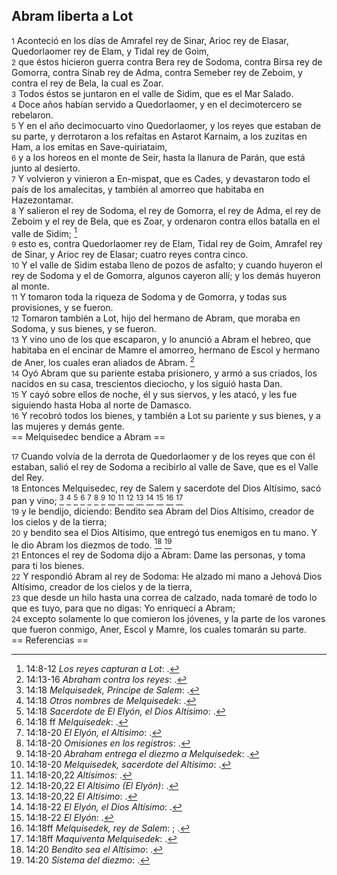 == Abram liberta a Lot ==

{{anchor|1}} <small>1</small> Aconteció en los días de Amrafel rey de Sinar, Arioc rey de Elasar, Quedorlaomer rey de Elam, y Tidal rey de Goim,<br>
{{anchor|2}} <small>2</small> que éstos hicieron guerra contra Bera rey de Sodoma, contra Birsa rey de Gomorra, contra Sinab rey de Adma, contra Semeber rey de Zeboim, y contra el rey de Bela, la cual es Zoar.<br>
{{anchor|3}} <small>3</small> Todos éstos se juntaron en el valle de Sidim, que es el Mar Salado.<br>
{{anchor|4}} <small>4</small> Doce años habían servido a Quedorlaomer, y en el decimotercero se rebelaron.<br>
{{anchor|5}} <small>5</small> Y en el año decimocuarto vino Quedorlaomer, y los reyes que estaban de su parte, y derrotaron a los refaítas en Astarot Karnaim, a los zuzitas en Ham, a los emitas en Save-quiriataim,<br>
{{anchor|6}} <small>6</small> y a los horeos en el monte de Seir, hasta la llanura de Parán, que está junto al desierto.<br>
{{anchor|7}} <small>7</small> Y volvieron y vinieron a En-mispat, que es Cades, y devastaron todo el país de los amalecitas, y también al amorreo que habitaba en Hazezontamar.<br>
{{anchor|8}} <small>8</small> Y salieron el rey de Sodoma, el rey de Gomorra, el rey de Adma, el rey de Zeboim y el rey de Bela, que es Zoar, y ordenaron contra ellos batalla en el valle de Sidim; <ref>14:8-12 ''Los reyes capturan a Lot'': {{lib|LU|93|5|12}}.</ref><br>
{{anchor|9}} <small>9</small> esto es, contra Quedorlaomer rey de Elam, Tidal rey de Goim, Amrafel rey de Sinar, y Arioc rey de Elasar; cuatro reyes contra cinco.<br>
{{anchor|10}} <small>10</small> Y el valle de Sidim estaba lleno de pozos de asfalto; y cuando huyeron el rey de Sodoma y el de Gomorra, algunos cayeron allí; y los demás huyeron al monte.<br>
{{anchor|11}} <small>11</small> Y tomaron toda la riqueza de Sodoma y de Gomorra, y todas sus provisiones, y se fueron.<br>
{{anchor|12}} <small>12</small> Tomaron también a Lot, hijo del hermano de Abram, que moraba en Sodoma, y sus bienes, y se fueron.<br>
{{anchor|13}} <small>13</small> Y vino uno de los que escaparon, y lo anunció a Abram el hebreo, que habitaba en el encinar de Mamre el amorreo, hermano de Escol y hermano de Aner, los cuales eran aliados de Abram. <ref>14:13-16 ''Abraham contra los reyes'': {{lib|LU|93|5|12}}.</ref><br>
{{anchor|14}} <small>14</small> Oyó Abram que su pariente estaba prisionero, y armó a sus criados, los nacidos en su casa, trescientos dieciocho, y los siguió hasta Dan.<br>
{{anchor|15}} <small>15</small> Y cayó sobre ellos de noche, él y sus siervos, y les atacó, y les fue siguiendo hasta Hoba al norte de Damasco.<br>
{{anchor|16}} <small>16</small> Y recobró todos los bienes, y también a Lot su pariente y sus bienes, y a las mujeres y demás gente.<br>
== Melquisedec bendice a Abram ==

{{anchor|17}} <small>17</small> Cuando volvía de la derrota de Quedorlaomer y de los reyes que con él estaban, salió el rey de Sodoma a recibirlo al valle de Save, que es el Valle del Rey.<br>
{{anchor|18}} <small>18</small> Entonces Melquisedec, rey de Salem y sacerdote del Dios Altísimo, sacó pan y vino; <ref>14:18 ''Melquisedek, Príncipe de Salem'': {{lib|LU|35|4|5}}.</ref> <ref>14:18 ''Otros nombres de Melquisedek'': {{lib|LU|93|2|4}}.</ref> <ref>14:18 ''Sacerdote de El Elyón, el Dios Altísimo'': {{lib|LU|98|7|12}}.</ref> <ref>14:18 ff ''Melquisedek'': {{lib|LU|51|3|9}}.</ref> <ref>14:18-20 ''El Elyón, el Altísimo'': {{lib|LU|93|3|2}}.</ref> <ref>14:18-20 ''Omisiones en los registros'': {{lib|LU|93|9|9}}.</ref> <ref>14:18-20 ''Abraham entrega el diezmo a Melquisedek'': {{lib|LU|93|5|13}}.</ref> <ref>14:18-20 ''Melquisedek, sacerdote del Altísimo'': {{lib|LU|93|2|1}}.</ref> <ref>14:18-20,22 ''Altísimos'': {{lib|LU|43|3|1}}.</ref> <ref>14:18-20,22 ''El Altísimo (El Elyón)'': {{lib|LU|93|2|3}}.</ref> <ref>14:18-20,22 ''El Altísimo'': {{lib|LU|93|3|2}}.</ref> <ref>14:18-22 ''El Elyón, el Dios Altísimo'': {{lib|LU|142|3|4}}.</ref> <ref>14:18-22 ''El Elyón'': {{lib|LU|96|1|4}}.</ref> <ref>14:18ff ''Melquisedek, rey de Salem'': {{lib|LU|43|5|17}}; {{lib|LU|93|4|14}}.</ref> <ref>14:18ff ''Maquiventa Melquisedek'': {{lib|LU|45|4|16}}.</ref><br>
{{anchor|19}} <small>19</small> y le bendijo, diciendo: Bendito sea Abram del Dios Altísimo, creador de los cielos y de la tierra;<br>
{{anchor|20}} <small>20</small> y bendito sea el Dios Altísimo, que entregó tus enemigos en tu mano. Y le dio Abram los diezmos de todo. <ref>14:20 ''Bendito sea el Altísimo'': {{lib|LU|43|5|17}}.</ref> <ref>14:20 ''Sistema del diezmo'': {{lib|LU|93|3|1}}.</ref><br>
{{anchor|21}} <small>21</small> Entonces el rey de Sodoma dijo a Abram: Dame las personas, y toma para ti los bienes.<br>
{{anchor|22}} <small>22</small> Y respondió Abram al rey de Sodoma: He alzado mi mano a Jehová Dios Altísimo, creador de los cielos y de la tierra,<br>
{{anchor|23}} <small>23</small> que desde un hilo hasta una correa de calzado, nada tomaré de todo lo que es tuyo, para que no digas: Yo enriquecí a Abram;<br>
{{anchor|24}} <small>24</small> excepto solamente lo que comieron los jóvenes, y la parte de los varones que fueron conmigo, Aner, Escol y Mamre, los cuales tomarán su parte.<br>
== Referencias ==

<references />
